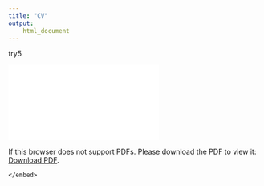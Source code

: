 ```yaml
---
title: "CV"
output:
    html_document
---
```


try5

<object data="cv/Alrababah_cv.pdf" type="cv/Alrababah_cv.pdf" width="1500px" height="3000px">
    <embed src="cv/Alrababah_cv.pdf">
<p>If this browser does not support PDFs. Please download the PDF to view it: <a href="cv/Alrababah_cv.pdf">Download PDF</a>.</p>
    </embed>
</object>
